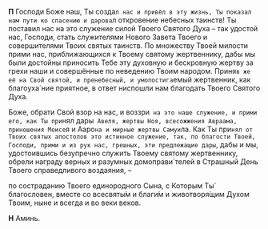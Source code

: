 **П** Господи Боже наш, Ты созда`л нас и привёл в эту жизнь, Ты показал нам пути ко спасению и да­рова`л откровение небесных таинств! Ты поставил нас на это служение силой Твоего Святого Духа – так удостой нас, Господи, стать служителями Нового Завета Твоего и совершителями Твоих святых таинств. По множеству Твоей милости прими нас, приближающихся к Твоему святому жертвеннику, дабы мы были достойны приносить Тебе эту духовную и бескровную жертву за грехи наши и совершённые по неведению Твоим народом. Приня`в же её на Свой святой, и пренебесный, и умопостига`емый жертвенник, как благоуха`ние приятное, в ответ ниспошли нам благодать Твоего Святого Духа.

Боже, обрати Свой взор на нас, и воззри` на это наше служение, и прими его, как Ты при`нял да­ры` Авеля, жертвы Ноя, всесож­жения Авраама, приношения Моисе`я и Ааро`на и мирные жерт­вы Самуи`ла. Как Ты при`нял от Твоих святых апостолов это истинное служение, так, по благости Твоей, Господи, прими и из рук нас, грешных, эти предлежащие дары`, дабы и мы, удо­стоившись безупречно служить Твоему святому жерт­вен­ни­ку, обрели награду верных и разумных домо­прави`телей в Страшный День Твоего справедливого воздаяния, –

по состраданию Твоего единородного Сына, с Которым Ты́ благословен, вместе со всесвяты́м и благи́м и животворя́щим Духом Твоим, ныне и всегда и во веки веков.

**Н** Аминь.
